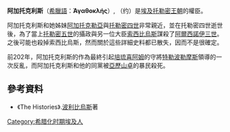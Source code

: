 '''阿加托克利斯'''（[[希臘語|希臘語]]：'''Ἀγαθοκλής'''）, （约{{bd|??||前202年|catIdx=A}}）是[[埃及|埃及]][[托勒密王朝|托勒密王朝]]的權臣。

阿加托克利斯和她姊妹[[阿加托克勒亞_(埃及)|阿加托克勒亞]]與[[托勒密四世|托勒密四世]]非常親近，並在托勒密四世逝世後，為了當上[[托勒密五世|托勒密五世]]的攝政與另一位大臣[[索西比烏斯|索西比烏斯]]謀殺了[[阿爾西諾伊三世|阿爾西諾伊三世]]。之後可能也殺掉索西比烏斯，然而關於這些詳細史料都已散失，因而不是很確定。

前202年，阿加托克利斯的作為最終引起[[培琉喜阿姆|培琉喜阿姆]]的守將[[特勒波勒摩斯_(攝政)|特勒波勒摩斯]]領導的一次反亂，而阿加托克利斯和他的同黨被[[亞歷山卓|亞歷山卓]]的暴民殺死。

== 參考資料 ==
* 《The Histories》.[[波利比烏斯|波利比烏斯]]著

[[Category:希腊化时期埃及人|Category:希腊化时期埃及人]]
